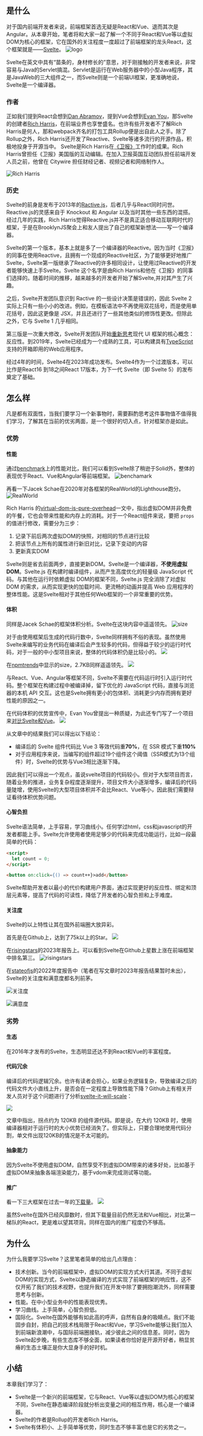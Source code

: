 ## 是什么

对于国内前端开发者来说，前端框架首选无疑是React和Vue、退而其次是Angular。从本章开始，笔者将和大家一起了解一个不同于React和Vue等以虚拟DOM为核心的框架，它在国外的关注程度一度超过了前端框架的龙头React，这个框架就是——[Svelte](https://github.com/sveltejs/svelte)。
![logo](/images/svelte/01-13.png)

Svelte在英文中具有“苗条的，身材修长的”意思，对于刚接触的开发者来说，非常容易与Java的Servlet搞混。Servlet是运行在Web服务器中的小型Java程序，其是JavaWeb的三大组件之一，而Svelte则是一个前端UI框架，更准确地说，Svelte是一个编译器。

### 作者

正如我们提到React会想到[Dan Abramov](https://github.com/gaearon)，提到Vue会想到[Evan You](https://github.com/yyx990803)，那Svelte的创建者[Rich Harris](https://github.com/Rich-Harris)，在前端业界也享誉盛名。也许有些开发者不了解Rich Harris是何人，那和webpack齐名的打包工具Rollup便是出自此人之手。除了Rollup之外，Rich Harris还开发了Reactive、Svelte等诸多流行的开源作品，积极地投身于开源当中。
Svelte是Rich Harris在[《卫报》](https://www.theguardian.com/international)工作时的成果。Rich Harris曾担任《卫报》美国版的互动编辑。在加入卫报英国互动团队担任前端开发人员之前，他曾在 Citywire 担任财经记者、视频记者和网络制作人。

![Rich Harris](/images/svelte/01-5.jpeg)

### 历史

Svelte的前身是发布于2013年的[Ractive.js](https://github.com/ractivejs/ractive)，后者几乎与React同时问世。Reactive.js的灵感来自于 Knockout 和 Angular 以及当时其他一些东西的混搭。经过几年的实践，Rich Harris觉得Reactive.js并不是真正适合移动互联网时代的框架，于是在BrooklynJS聚会上和友人提出了自己的框架新想法——写一个编译器。

Svelte的第一个版本，基本上就是多了一个编译器的Reactive。因为当时《卫报》的同事在使用Reactive，且拥有一个现成的Reactive社区，为了能够更好地推广Svelte，Svelte第一版继承了Reactive的许多相同设计，让使用过Reactive的开发者能够快速上手Svelte。Svelte 这个名字是由Rich Harris和他在《卫报》的同事们选择的。随着时间的推移，越来越多的开发者开始了解Svelte,并对其产生了兴趣。

之后，Svelte开发团队意识到 Ractive 的一些设计决策是错误的，因此 Svelte 2 实际上只有一些小小的改进。例如，在模板语法中不再使用双花括号，而是使用单花括号，因此这更像是 JSX，并且还进行了一些其他类似的修饰性更改。但除此之外，它与 Svelte 1 几乎相同。

第三版是一次重大修改，Svelte开发团队开始[重新思考](https://svelte.dev/blog/svelte-3-rethinking-reactivity)现代 UI 框架的核心概念：反应性。到2019年，Svelte已经成为一个成熟的工具，可以构建具有[TypeScript](https://www.typescriptlang.org/)支持的开箱即用的Web应用程序。

经过4年的时间，Svelte4在2023年成功发布。Svelte4作为一个过渡版本，可以比作是React16 到18之间React 17版本，为下一代 Svelte（即 Svelte 5）的发布奠定了基础。

## 怎么样

凡是都有双面性，当我们要学习一个新事物时，需要斟酌思考这件事物值不值得我们学习，了解其在当前的优劣两面，是一个很好的切入点，针对框架亦是如此。

### 优势

#### 性能

通过[benchmark](https://github.com/krausest/js-framework-benchmark)上的性能对比，我们可以看到Svelte除了稍逊于Solid外，整体的表现优于React、Vue和Angular等前端框架。
![benchamark](/images/svelte/01-7.png)

再看一下Jacek Schae在2020年对各框架的RealWorld的Lighthouse跑分。
![RealWorld](/images/svelte/01-8.png)

Rich Harris 的[virtual-dom-is-pure-overhead](https://svelte.dev/blog/virtual-dom-is-pure-overhead)一文中，指出虚拟DOM并非免费的午餐，它也会带来性能和内存上的消耗。对于一个React组件来说，要把 `props`的值进行修改，需要分为三步：
1. 记录下前后两次虚拟DOM的快照，对相同的节点进行比较
2. 把该节点上所有的属性进行新旧对比，记录下变动的内容
3. 更新真实DOM

Svelte则是省去前面两步，直接更新DOM。Svelte是一个编译器，**不使用虚拟DOM**。Svelte.js 在构建时编译组件，从而产生高度优化的轻量级 JavaScript 代码。与其他在运行时依赖虚拟 DOM的框架不同，Svelte.js 完全消除了对虚拟 DOM 的需求，从而实现更快的加载时间、更流畅的动画并提高 Web 应用程序的整体性能。这是Svelte相对于其他任何Web框架的一个非常重要的优势。

#### 体积

同样是Jacek Schae的框架体积分析。Svelte在这块内容中遥遥领先。
![size](/images/svelte/01-9.png)

对于由使用框架后生成的代码行数中，Svelte同样拥有不俗的表现。虽然使用Svelte来编写的业务代码在编译后会产生较多的代码，但得益于较少的运行时代码，对于一般的中小型项目来说，整体的代码体积仍是比较小的。
![](/images/svelte/01-10.png)

在[npmtrends](https://npmtrends.com/react-vs-react-dom-vs-svelte-vs-vue)中显示的size，2.7KB同样遥遥领先。
![](/images/svelte/01-14.png)

与React、Vue、Angular等框架不同，Svelte不需要在代码运行时引入运行时代码。整个框架在构建过程中被编译掉，留下优化的 JavaScript 代码，直接与浏览器的本机 API 交互。这也是Svelte拥有更小的包体积、消耗更少内存而拥有更好性能的原因之一。

在代码体积的优势宣传中，Evan You曾提出一种质疑，为此还专门写了一个项目来[对比Svelte和Vue](https://github.com/yyx990803/vue-svelte-size-analysis)。
![](/images/svelte/01-11.png)

从文章中的结果我们可以得出以下结论：
* 编译后的 Svelte 组件代码比 Vue 3 等效代码重**70%**，在 SSR 模式下重**110%**
* 对于应用程序来说，当编写的组件超过19个组件这个阈值（SSR模式为13个组件）时，Svelte的优势与Vue3相比逐渐下降。

因此我们可以得出一个观点，虽说svelte项目的代码较小。但对于大型项目而言，随着业务的推进，业务复杂程度逐渐提升，项目文件大小逐渐增多，编译后的代码量陡增，使用Svelte的大型项目体积并不会比React、Vue等小，因此我们需要辩证看待体积优势问题。

#### 心智负担

Svelte语法简单，上手容易，学习曲线小。任何学过html，css和javascript的开发者都能上手。Svelte允许使用者使用足够少的代码来完成功能运行，比如一段最简单的代码：
```html
<script>
  let count = 0;
</script>

<button on:click={() => count++}>add</button>
```

Svelte帮助开发者以最小的代价构建用户界面，通过实现更好的反应性、绑定和顶层元素等，提高了代码的可读性，降低了开发者的心智负担和上手难度。

#### 关注度
Svelte的以上特性让其在国外前端圈大放异彩。

首先是在Github上，达到了75k以上的Star。
![](/images/svelte/01-3.png)

在[risingstars](https://risingstars.js.org/2023/en#section-framework)的2023年报告上。可以看到Svelte在Github上星数上涨在前端框架中排名第三。
![risingstars](/images/svelte/01-6.png)
  
在[stateofjs](https://2022.stateofjs.com/zh-Hans/libraries/front-end-frameworks/)的2022年度报告中（笔者在写文章时2023年报告结果暂时未出），Svelte的关注度和满意度都名列前茅。

![关注度](/images/svelte/01-1.png)

![满意度](/images/svelte/01-2.png)

### 劣势

#### 生态
在2016年才发布的Svelte，生态明显还达不到React和Vue的丰富程度。

#### 代码冗余
编译后的代码逻辑冗余。也许有读者会担心，如果业务逻辑复杂，导致编译之后的代码文件大小直线上升，是否会在一定程度上导致性能下降？Github上有相关开发人员对于这个问题进行了分析[svelte-it-will-scale](https://github.com/halfnelson/svelte-it-will-scale)：

![](/images/svelte/01-12.png)

文章中指出，拐点约为 120KB 的组件源代码。即是说，在大约 120KB 时，使用编译器相对于运行时的大小优势已经消失了。但实际上，只要合理地使用代码分割，单文件出现120KB的情况是不太可能的。

#### 抽象能力
因为Svelte不使用虚拟DOM，自然享受不到虚拟DOM带来的诸多好处，比如基于虚拟DOM来抽象各端渲染能力，基于vdom来完成测试等功能。

#### 推广

看一下三大框架在过去一年的[下载量](https://npmtrends.com/react-vs-svelte-vs-vue)。
![](/images/svelte/01-4.png)

虽然Svelte在国外已经风靡数时，但其下载量目前仍然无法和Vue相比，对比第一梯队的React，更是难以望其项背。同样在国内的推广程度仍不够高。

## 为什么

为什么我要学习Svelte？这里笔者简单的给出几点理由：

* 技术创新。当今的前端框架中，虚拟DOM的实现方式大行其道。不同于虚拟DOM的实现方式，Svelte以静态编译的方式实现了前端框架的响应性，这不仅开拓了我们的技术视野，也提升我们在开发中除了要拥抱潮流外，同样需要思考与创新。
* 性能。在中小型业务中的性能表现优秀。
* 学习曲线。上手简单，心智负担低。
* 国际化。Svelte在国外能够有如此高的呼声，自然有自身的吸睛点。我们不能固步自封，把自己的技术栈局限于React和Vue，学习Svelte能够让我们加入到前端新浪潮中，与国际前端圈接轨，减少彼此之间的信息差。同时，因为Svelte起步晚，有些生态库不够全面，如果读者你恰好是开源开好者，稍显贫瘠的生态土壤正是你大显身手的好时机。

## 小结

本章我们学习了：
- Svelte是一个新兴的前端框架，它与React、Vue等以虚拟DOM为核心的框架不同，Svelte在静态编译阶段就分析出变量之间的相互作用，核心是一个编译器。
- Svelte的作者是Rollup的开发者Rich Harris。
- Svelte有体积小、上手简单等优势，同时生态不够丰富也是它的劣势之一。
